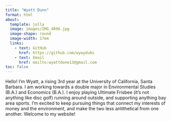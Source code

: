 ```yaml
---
title: "Wyatt Dunn"
format: html
about:
  template: jolla
  image: images/IMG_4896.jpg
  image-shape: round
  image-width: 17em
  links:
    - text: GitHub
      href: https://github.com/wywydubs
    - text: Email
      href: mailto:wyattdone13@gmail.com
toc: false
---
```


Hello! I'm Wyatt, a rising 3rd year at the University of California, Santa Barbara. I am working towards a double major in Environmental Studies (B.A.) and Economics (B.A.). I enjoy playing Ultimate Frisbee (it's not anything like disc golf) running around outside, and supporting anything bay area sports. I'm excited to keep pursuing things that connect my interests of money and the environment, and make the two less antithetical from one another. Welcome to my website!
